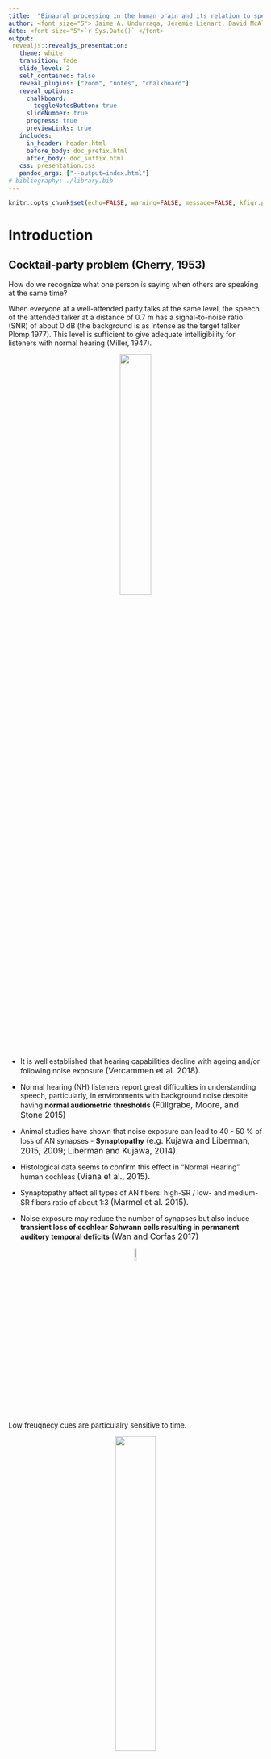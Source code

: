 ```yaml
---
title:  "Binaural processing in the human brain and its relation to speech understanding."
author: <font size="5"> Jaime A. Undurraga, Jeremie Lienart, David McAlpine </font>
date: <font size="5">`r Sys.Date()` </font>
output: 
 revealjs::revealjs_presentation:
   theme: white
   transition: fade
   slide_level: 2
   self_contained: false
   reveal_plugins: ["zoom", "notes", "chalkboard"]
   reveal_options:
     chalkboard: 
       toggleNotesButton: true
     slideNumber: true
     progress: true
     previewLinks: true
   includes:
     in_header: header.html
     before_body: doc_prefix.html
     after_body: doc_suffix.html
   css: presentation.css
   pandoc_args: ["--output=index.html"] 
# bibliography: ./library.bib  
---
```


```r
knitr::opts_chunk$set(echo=FALSE, warning=FALSE, message=FALSE, kfigr.prefix=TRUE, kfigr.link=TRUE, comment=NA)
```

# Introduction

## Cocktail-party problem (Cherry, 1953)

How do we recognize what one person is saying when others are speaking at the same time?

When everyone at a well-attended party talks at the same level, the speech of the attended talker at a distance of 0.7 m has a signal-to-noise ratio (SNR) of about 0 dB (the background is as intense as the target talker Plomp 1977). 
This level is sufficient to give adequate intelligibility for listeners with normal hearing (Miller, 1947).

<center>
![](./my_figures/cocktail_party_effect.png){width="35%"}
</center>

## 

- It is well established that hearing capabilities decline with ageing and/or following noise exposure <font size="3">(Vercammen et al. 2018).</font>

- Normal hearing (NH) listeners report great difficulties in understanding speech, particularly, in environments with background noise despite having **normal audiometric thresholds**  <font size="3">(Füllgrabe, Moore, and Stone 2015)</font>
- Animal studies have shown that noise exposure can lead to 40 - 50 \% of loss of AN synapses - **Synaptopathy** <font size="3">(e.g. Kujawa and Liberman, 2015, 2009; Liberman and Kujawa, 2014). </font>
- Histological data seems to confirm this effect in “Normal Hearing” human cochleas <font size="3">(Viana et al., 2015).</font>
- Synaptopathy affect all types of AN fibers: high-SR \/ low- and medium-SR fibers ratio of about 1\:3 <font size="3">(Marmel et al. 2015).</font> 
- Noise exposure may reduce the number of synapses but also induce **transient loss of cochlear Schwann cells resulting in permanent auditory temporal deficits**  <font size="3">(Wan and Corfas 2017)</font>

<center>
![](./my_figures/an_schawnn_cell.png){width="8%"}
</center>

## 

Low freuqnecy cues are particulalry sensitive to time.

<center>
![](./my_figures/Bernstein_and_Trahiotis_2016.png){width="40%"}
</center>

<center>
<font size="3">Bernstein and Trahiotis (2016)</font>
</center>



## Binaural cues

When listening to sounds, we rely on three mechanisms for both sound localization and auditory scene analysis 

<li class ="fragment" data-fragment-index="0"> Interaural level differences (ILDs) </li>

<li class ="fragment" data-fragment-index="1"> Interaural time differences (ITDs) </li>

<li class ="fragment" data-fragment-index="2"> Interaural coherence </li>


## ITDs and ILDs

<center>
![](./my_figures/itd_ild_cartoon.png){width="60%"}
</center>

# Binaural processing and speech understanding

## Binaural Redundancy

- Loudness doubles when the two ears are used instead of one ear for a sound coming from the front of the listener (a single ear would require an increase of about 10 dB; Fletcher and Munson, 1933)

- Just noticeable differences in intensity and frequency improve with signal redundancy

- Speech recognition in the presence of background noise improves (Marrone 2008, Neher 2009)

- Hearing impairment may lead to a slightly weaker binaural benefit in patients  (Dillon, 2001)

- Binaural stimulation sounds can be louder than with a monaural presentation without causing discomfort (even true for CI-treated patient)

## Binaural Release from Masking (or Binaural Squelch; or Hirsh effect)

<img class="fragment" data-fragment-index="0" src="./my_figures/bmld_cartoon_n0s0.png" width="45%" data-audio-src="./audio/convolved/sinusoidal_arctic_a0002_d_type_noise_target_0_d1_0_d2_0_snr_-10.wav" data-audio-advance=-1 data-audio-advance=-1 >
<img class="fragment" data-fragment-index="1" src="./my_figures/bmld_cartoon_n0spi.png" width="45%" data-audio-src="./audio/convolved/sinusoidal_arctic_a0002_d_type_noise_target_0_d1_90_d2_-90_snr_-10.wav" data-audio-advance=-1 data-audio-advance=-1>

<li class="fragment" data-fragment-index="2"> Binaural release from masking may improve detection threshold up to about 16 dB for frequencies around 250 Hz and around 3 dB at 1500 Hz </li>

## Spatial Release from Masking  
<center>

<img class="fragment" data-fragment-index="0" src="./my_figures/bmld_cartoon_srm_front.png" width="40%" data-audio-src="./audio/convolved/convolved_arctic_a0002_d_type_speech_target_0_d1_0_d2_0_snr_0.wav" data-audio-advance=-1 data-audio-advance=-1 >
<img class="fragment" data-fragment-index="1" src="./my_figures/bmld_cartoon_srm.png" width="40%" data-audio-src="./audio/convolved/convolved_arctic_a0002_d_type_speech_target_0_d1_-80_d2_80_snr_0.wav" data-audio-advance=-1 data-audio-advance=-1>
</center>

<li class="fragment" data-fragment-index="2"> 
Binaural release from masking may improve detection thresholds up to 12 dB for multiple speech interferers (Jones and Litovsky, 2011), and facilitates source segregation provided that streaming can build up and natural onset cues are present (Drennan, Gatehouse, and Lever, 2003).
</li>

<li class="fragment" data-fragment-index="3"> 
Segregation is always better for the combination of both ITDs and ILDs cues (Culling, Hawley, and Litovsky 2004)
</li>

<li class="fragment" data-fragment-index="4"> 
A separation of only 10° between two voices is already strong enough to allow segregation  (Brungart and Simpson, 2007).
</li>


<li class="fragment" data-fragment-index="5"> ITD is a critical spatial cue for sound localization and speech perception in noise (Bronkhorst &
Plomp, 1988; Wightman & Kistler, 1992).
</li>


# Auditory Pathway

##

<center>
Input to one ear
</center>

<center>
![](./my_figures/spectrogram_cheap.png){width="45%"}
</center>
<center>
![](./my_figures/rater.png){width="45%"}
</center>


## Auditory pathway

<center>
![](./my_figures/auitorypath.png){width="45%"}
</center>


## ITD pathway

<center>
![](./my_figures/itd_pathway.svg){width="80%"}
</center>

<center>
(Grothe et al. 2010)
</center>

- The initial site of ITD processing is considered to be the MSO.

## Aims

- To investigate the relation between neural coding of temporal processing using objective (Electroencephalogram (EEG)) and behavioural (speech-in-noise listening) binaural measures in NH listeners.

# Methods


## Preliminary Subjects Assessment

- 23 Participants took part in this study 

**All participant underwent:**

- otoscopy (to ensure integrity of external ear and tympanic membrane)
- pure tone audiometry (hearing threshold between 250 Hz – 8 kHz) 
- immittance test with acoustics reflex (to ensure integrity of middle ear and lower brainstem pathways)
- distortion product otoacoustic emissions between 500 Hz – 10 kHz (DPOAEs, to assess outer hair cell functioning)


## Behavioural Measures

**Digits in noise test**

- Adaptive staircase procedure (2-down/1-up) with variable adaptive step (Leek, 2001; Denys et al. 2019)
- Three randomly chosen digits were presented in background speech-shaped noise. 
<center>
![](my_figures/noise.png){width="40%"}
</center>

##

- Initial step size: 6 dB first two reversals; 3 dB next two reversals, and 2 dB last six reversals.
- Noise was presented diotically (i.e. identical signal in both ears) at 65 dB SPL. 
- Ditits were presented using several **ITDs: 0, 0.1, 0.2, 0.4, 0.8 ms**. In addition, digits were also presented having the opposite polarity in both ears - **antiphasic**.
- 3 runs were obtained per ITD (starting SNR at 10 dB and -30 dB).
- All were presented in random order.


## EEG recordings

- Amplitude modulated (80 Hz) bandpass noise (100 - 1000 Hz) at 65 dB SPL.
- Interaural time modulations (ITM) presented at a rate of 6.7 Hz
- ITM consisted of: 0/0 (diotic), 0/0.1 ms, 0/0.2 ms, 0/0.4 ms, 0/0.8 ms, and antiphasic condition.

<center>
![](my_figures/stimuli.png){width="80%"}
</center>

## 

- EEG: 64 channels Biosemi system, fs: 16384 Hz.

<center>
![](my_figures/eeg_setting.png){width="80%"}
</center>


## EEG processing

All data was processed with **"pyeeg-python"** (Python 3.7)

- data referenced to Cz and  down-sampled to 1024 samples per second
- poor electrode were automatically detected and removed
- eye blink artifacts were removed using a template matching suppression method <font size="3">(Valderrama et al., 2018)</font>
- data filtered using a Kaiser filter (−65 dB ripple and 1 Hz transition between pass and stop band)
- epochs were sorted and de-noised using spatial filtering <font size="3">(de Cheveigné and Simon, 2008)</font>
- epochs averaged using a weighted averaging method <font size="3"> (Don and Elberling, 1994) </font>
- frequency response (FFT of 4255 points at 0.24 Hz resolution) and tested using Hotelling’s T-squared test <font size="3"> Picton et al. (1987) and Picton et al. (2003)</font>


# Results

## Screening
<center>
![](my_figures/audiogram_individuals.png){width="45%"}
![](my_figures/dpgram.png){width="45%"}
</center>

## Speech reception thresholds
<center>
![](my_figures/srt_hearing_group.png){width=50%}
</center>

- No effect of presentation was no significant (F(5, 352.6) = 1.7, p = 0.14)
- Trial number had a significant effect (difference < **0.88 dB**) (F(2,370.4) = 22.5, p < 0.001)
- SRT improvement ranged between 4.1 and 8.8 dB



## Fishing p-values (the only thing I can go fishing as a vegerarian!)
<center>
![](my_figures/gonefishing1.png){with="100"}
</center>

## SRT vs PTA HG1 < 20 <= HG2

Participant's were grouped according to SRTs and PTA: HG1 < 20 <= HG2

<center>
![](my_figures/srt_itd_anova.png){width="40%"}
![](my_figures/srt_slope_hg_20dB.png){width="40%"}
</center>

- SRTs differences between HG1 and HG2 did not differ

## SRT vs PTA low frequency

Participant's were grouped according **maximum PTA for frequencies <= 1 kHz and splitted by median**

<center>
![](my_figures/srt_pta_low_freq.png){width="40%"}
![](my_figures/srt_slope_pta_low_freq.png){width="40%"}
</center>

- HG had a small (0.6 dB) but significant effect (F(1,21) = 4.4271, p = 0.0476).
- Applying the same criteria interaural asymmetry was not significant (p = 0.08).
- Applying the same criteria for frequencies > 1 kHz did not show any significant effect.

## SRT vs DP low frequency

Participant's were grouped according **minimum DP for frequencies <= 1 kHz and splitted by median**
<center>
![](my_figures/srt_dp_low_freq.png){width="45%"}
![](my_figures/srt_slope_dp_low_freq.png){width="45%"}
</center>

- HG had a small (0.6 dB) but significant effect (F(1, 21) = 5.1397, p = 0.034)

## SRT vs DP whole frequency range
Participant's were grouped according **maximum binaural DP asymmetry   across all and splitted by median**

<center>
![](my_figures/srt_slope_pta_diff_high_freq.png){width="45%"}
</center>

- DP interaural asymmetry was significant (p = 0.016).

## EEG responses

<center>
![](my_figures/itd-fr-time-freq.png){width="50%"}
![](my_figures/itd-fr-topographic_map.png){width="15%"}
![](my_figures/itd-assr-topographic_map.png){width="15%"}
</center>

##

<center>
![](my_figures/ITDFR_ITD_amp_dB.png){width="45%"}
![](my_figures/ASSR_amp_dB.png){width="45%"}
</center>

- ITD-FR significantly affected by itd (F(5, 110) = 43.5, p << 0.001)
- ASSR showed no significant effects (F(5, 110) = 1.92, p = 0.09)

## SRT vs EEG

<center>
![](my_figures/corr_amp_digits.png){width="45%"}
![](my_figures/corr_gfp_digits.png){width="45%"}
</center>

- Best ITM-FR amplitude, SNR or global field power correlate significantly with SRT. 

##

<center>
![](my_figures/corr_mean_amp_digits.png){width="45%"}
![](my_figures/corr_mean_gfp_digits.png){width="45%"}
</center>

- Excellent correlation at group level (-0.43 * ITD-FR Amp dB)
- Good correlations at subject level: ** 17 (AMP, SNR) - 18 GFP significant correlations **


# Conclusions

- Digits in noise showed reliable and stable SRT (standard deviation across trials was below to 3 dB, and training effects < 1 dB).
- We observed a relatively broad SRT range across participants (4.1 and 8.8 dB) and where within the range observed by other authors.
- Although preliminary, grouping participants based on low frequency PTA and DP seemed to partially explain some of the varican in the SRT scores.
- EEG responses showed great sensitivity to ITDs and had an excellent correlation with SRTs (across several different metrics) across and withing participants.



